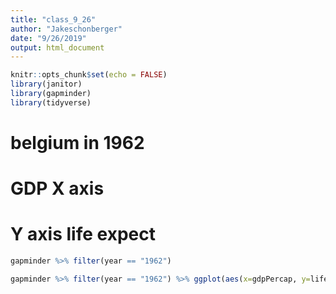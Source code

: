 ```yaml
---
title: "class_9_26"
author: "Jakeschonberger"
date: "9/26/2019"
output: html_document
---
```


```r
knitr::opts_chunk$set(echo = FALSE)
library(janitor)
library(gapminder)
library(tidyverse)
```

# belgium in 1962
# GDP X axis
# Y axis life expect

```r
gapminder %>% filter(year == "1962")

gapminder %>% filter(year == "1962") %>% ggplot(aes(x=gdpPercap, y=lifeExp, color = continent))+ geom_point() + facet_grid(~continent)
```